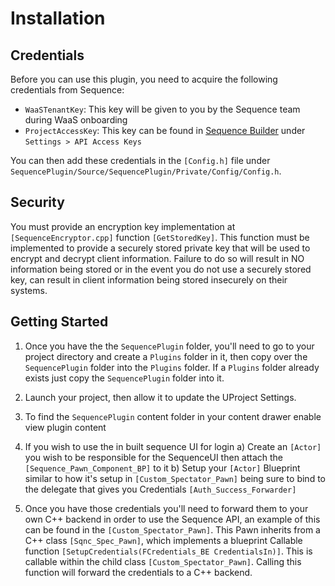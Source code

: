 # Installation

## Credentials

Before you can use this plugin, you need to acquire the following credentials from Sequence:

- `WaaSTenantKey`: This key will be given to you by the Sequence team during WaaS onboarding
- `ProjectAccessKey`: This key can be found in [Sequence Builder](https://sequence.build/) under `Settings > API Access Keys`

You can then add these credentials in the `[Config.h]` file under `SequencePlugin/Source/SequencePlugin/Private/Config/Config.h`.

## Security

You must provide an encryption key implementation at `[SequenceEncryptor.cpp]` function `[GetStoredKey]`. This function must be implemented to provide a securely stored private key that will be used to encrypt and decrypt client information. Failure to do so will result in NO information being stored or in the event you do not use a securely stored key, can result in client information being stored insecurely on their systems.

## Getting Started

1) Once you have the the `SequencePlugin` folder, you'll need to go to your project directory and create a `Plugins` folder in it, then copy over the `SequencePlugin` folder into the `Plugins` folder. If a `Plugins` folder already exists just copy the `SequencePlugin` folder into it.

2) Launch your project, then allow it to update the UProject Settings.

3) To find the `SequencePlugin` content folder in your content drawer enable view plugin content

4) If you wish to use the in built sequence UI for login
    a) Create an `[Actor]` you wish to be responsible for the SequenceUI then attach the `[Sequence_Pawn_Component_BP]` to it
    b) Setup your `[Actor]` Blueprint similar to how it's setup in `[Custom_Spectator_Pawn]` being sure to bind to the delegate that gives you Credentials `[Auth_Success_Forwarder]`

5) Once you have those credentials you'll need to forward them to your own C++ backend in order to use the Sequence API, an example of this can be found in the `[Custom_Spectator_Pawn]`. This Pawn inherits from a C++ class `[Sqnc_Spec_Pawn]`, which implements a blueprint Callable function `[SetupCredentials(FCredentials_BE CredentialsIn)]`. This is callable within the child class `[Custom_Spectator_Pawn]`. Calling this function will forward the credentials to a C++ backend.
